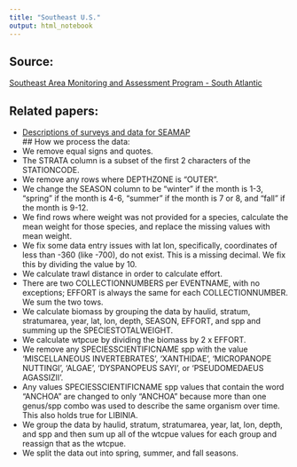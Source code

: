 ```yaml
---
title: "Southeast U.S."
output: html_notebook
---
```


## Source:
[Southeast Area Monitoring and Assessment Program - South Atlantic](http://www.seamap.org/)

## Related papers:  
- [Descriptions of surveys and data for SEAMAP](seus_seamap_data_descriptions.pdf)  
## How we process the data:  
- We remove equal signs and quotes.  
- The STRATA column is a subset of the first 2 characters of the STATIONCODE.  
- We remove any rows where DEPTHZONE is "OUTER".  
- We change the SEASON column to be "winter" if the month is 1-3, "spring" if the month is 4-6, "summer" if the month is 7 or 8, and "fall" if the month is 9-12.  
- We find rows where weight was not provided for a species, calculate the mean weight for those species, and replace the missing values with mean weight.  
- We fix some data entry issues with lat lon, specifically, coordinates of less than -360 (like -700), do not exist.  This is a missing decimal.  We fix this by dividing the value by 10.  
- We calculate trawl distance in order to calculate effort.  
- There are two COLLECTIONNUMBERS per EVENTNAME, with no exceptions; EFFORT is always the same for each COLLECTIONNUMBER.  We sum the two tows.  
- We calculate biomass by grouping the data by haulid, stratum, stratumarea, year, lat, lon, depth, SEASON, EFFORT, and spp and summing up the SPECIESTOTALWEIGHT.  
- We calculate wtpcue by dividing the biomass by 2 x EFFORT.  
- We remove any SPECIESSCIENTIFICNAME spp with the value 'MISCELLANEOUS INVERTEBRATES', 'XANTHIDAE', 'MICROPANOPE NUTTINGI', 'ALGAE', 'DYSPANOPEUS SAYI',  or 'PSEUDOMEDAEUS AGASSIZII'.  
- Any values SPECIESSCIENTIFICNAME spp values that contain the word "ANCHOA" are changed to only "ANCHOA" because more than one genus/spp combo was used to describe the same organism over time.  This also holds true for LIBINIA.  
- We group the data by haulid, stratum, stratumarea, year, lat, lon, depth,  and spp and then sum up all of the wtcpue values for each group and reassign that as the wtcpue.  
- We split the data out into spring, summer, and fall seasons.
